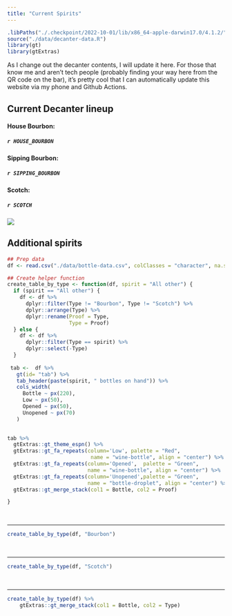 ```yaml
---
title: "Current Spirits"
---
```


```r
.libPaths("./.checkpoint/2022-10-01/lib/x86_64-apple-darwin17.0/4.1.2/")
source("./data/decanter-data.R")
library(gt)
library(gtExtras)
```

As I change out the decanter contents, I will update it here. For those that know me and aren't tech people (probably finding your way here from the QR code on the bar), it's pretty cool that I can automatically update this website via my phone and Github Actions.  


## Current Decanter lineup

#### House Bourbon: 
##### `r HOUSE_BOURBON`  

#### Sipping Bourbon: 
##### `r SIPPING_BOURBON`       

#### Scotch: 
##### `r SCOTCH`


![](./images/decanters.jpeg)

## Additional spirits

```r
## Prep data
df <- read.csv("./data/bottle-data.csv", colClasses = "character", na.strings = "-")

## Create helper function
create_table_by_type <- function(df, spirit = "All other") {
  if (spirit == "All other") {
    df <- df %>% 
      dplyr::filter(Type != "Bourbon", Type != "Scotch") %>% 
      dplyr::arrange(Type) %>% 
      dplyr::rename(Proof = Type,
                    Type = Proof)
  } else {
    df <- df %>% 
      dplyr::filter(Type == spirit) %>% 
      dplyr::select(-Type)     
  }
  
 tab <-  df %>% 
   gt(id= "tab") %>%
   tab_header(paste(spirit, " bottles on hand")) %>% 
   cols_width(
     Bottle ~ px(220),
     Low ~ px(50),
     Opened ~ px(50),
     Unopened ~ px(70)
   ) 
   

tab %>% 
  gtExtras::gt_theme_espn() %>% 
  gtExtras::gt_fa_repeats(column='Low', palette = "Red", 
                           name = "wine-bottle", align = "center") %>%
  gtExtras::gt_fa_repeats(column='Opened',  palette = "Green", 
                          name = "wine-bottle", align = "center") %>%
  gtExtras::gt_fa_repeats(column='Unopened',palette = "Green", 
                          name = "bottle-droplet", align = "center") %>%
  gtExtras::gt_merge_stack(col1 = Bottle, col2 = Proof)

}

```

<br>
<hr>


```r
create_table_by_type(df, "Bourbon")
```

<br>
<hr>

```r
create_table_by_type(df, "Scotch")
```

<br>
<hr>

```r

create_table_by_type(df) %>% 
    gtExtras::gt_merge_stack(col1 = Bottle, col2 = Type)

  
```


